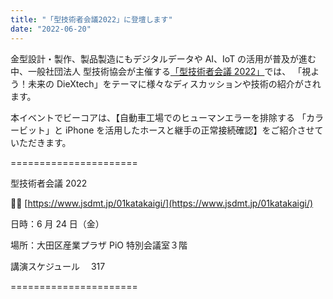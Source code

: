 ```yaml
---
title: "「型技術者会議2022」に登壇します"
date: "2022-06-20"
---
```


金型設計・製作、製品製造にもデジタルデータや AI、IoT の活用が普及が進む中、一般社団法人 型技術協会が主催する[「型技術者会議 2022」](https://www.jsdmt.jp/01katakaigi/)では、
「視よう！未来の DieXtech」をテーマに様々なディスカッションや技術の紹介がされます。

本イベントでビーコアは、【自動車工場でのヒューマンエラーを排除する
「カラービット」と iPhone を活用したホースと継手の正常接続確認】をご紹介させていただきます。

======================

型技術者会議 2022

👩‍💻 [https://www.jsdmt.jp/01katakaigi/](https://www.jsdmt.jp/01katakaigi/)

 日時：6 月 24 日（金）

場所：大田区産業プラザ PiO 特別会議室３階

講演スケジュール　 317

======================
